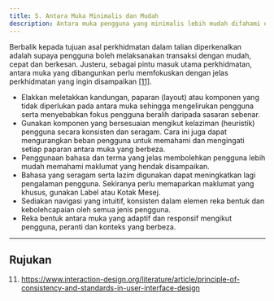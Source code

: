 ```yaml
---
title: 5. Antara Muka Minimalis dan Mudah
description: Antara muka pengguna yang minimalis lebih mudah difahami dan digunakan
---
```


Berbalik kepada tujuan asal perkhidmatan dalam talian diperkenalkan adalah supaya pengguna boleh melaksanakan transaksi dengan mudah, cepat dan berkesan. Justeru, sebagai pintu masuk utama perkhidmatan, antara muka yang dibangunkan perlu memfokuskan dengan jelas perkhidmatan yang ingin disampaikan [[11]](https://www.interaction-design.org/literature/article/principle-of-consistency-and-standards-in-user-interface-design).

- Elakkan meletakkan kandungan, paparan (layout) atau komponen yang tidak diperlukan pada antara muka sehingga mengelirukan pengguna serta menyebabkan fokus pengguna beralih daripada sasaran sebenar.
- Gunakan komponen yang bersesuaian mengikut kelaziman (heuristik) pengguna secara konsisten dan seragam. Cara ini juga dapat mengurangkan beban pengguna untuk memahami dan mengingati setiap paparan antara muka yang berbeza.
- Penggunaan bahasa dan terma yang jelas membolehkan pengguna lebih mudah memahami maklumat yang hendak disampaikan.
- Bahasa yang seragam serta lazim digunakan dapat meningkatkan lagi pengalaman pengguna. Sekiranya perlu memaparkan maklumat yang khusus, gunakan Label atau Kotak Mesej.
- Sediakan navigasi yang intuitif, konsisten dalam elemen reka bentuk dan kebolehcapaian oleh semua jenis pengguna.
- Reka bentuk antara muka yang adaptif dan responsif mengikut pengguna, peranti dan konteks yang berbeza.

---

## Rujukan

11. https://www.interaction-design.org/literature/article/principle-of-consistency-and-standards-in-user-interface-design
